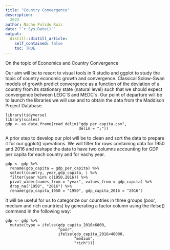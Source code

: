 ```yaml
---
title: "Country Convergence"
description:
  2022
author: Nacho Pulido Ruiz
date: "`r Sys.Date()`"
output:
  distill::distill_article:
    self_contained: false
    toc: TRUE
---
```

 On the topic of Economics and Country Convergence
 
 Our aim will be to resort to visual tools in R studio and ggplot to study the topic of country economic growth and convergence. Classical Solow-Swan models of growth predict convergence as a function of the deviation of a country from its stationary state (natural level) such that we should expect convergence between LEDC´S and MEDC´s. 
 Our point of departure will be to launch the libraries we will use and to obtain the data from the Maddison Project Database.
 
```
library(tidyverse)
library(scales)
gdp <- as.data.frame(read_delim("gdp per capita.csv", 
                                delim = ";"))
```
A prior step to develop our plot will be to clean and sort the data to prepare it for our ggplot() operations. We will filter for rows containing data for 1950 and 2016 and reshape the data to have two columns accounting for GDP per capita for each country and for eachy year. 

```
gdp <- gdp %>% 
  rename(gdp_capita = gdp_per_capita) %>% 
  select(country, year,gdp_capita, ) %>% 
  filter(year %in% c(1950,2016)) %>% 
  pivot_wider(names_from = "year", values_from = gdp_capita) %>% 
  drop_na("1950", "2016") %>% 
  rename(gdp_capita_1950 = "1950", gdp_capita_2016 = "2016")
```
It will be useful for us to categorize our countries in three groups (poor, medium and rich countries) by generating a factor column using the ifelse() command in the following way:
```
gdp <- gdp %>% 
  mutate(type = ifelse(gdp_capita_2016<6000,
                       "poor",
                       ifelse(gdp_capita_2016<40000,
                              "medium",
                              "rich")))
```

